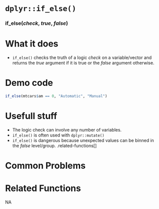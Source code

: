 # [`dplyr::if_else()`]{.blue}
 
 
### [if_else]{.blue}(*check*, *true*, *false*){.center} 
 
# What it does 

+ `if_else()` checks the truth of a logic *check* on a variable/vector and returns the *true* argument if it is true or the *false* argument otherwise.
  
 
# Demo code 

```r
if_else(mtcars$am == 0, "Automatic", "Manual")
```
  
 
# Usefull stuff 

+ The logic check can involve any number of variables.
+ [`if_else()`]{.blue} is often used with [`dplyr::mutate()`]{.blue}
+ [`if_else()`]{.blue} is dangerous because unexpected values can be binned in the *false* level/group.
.related-functions[]
  
 
# Common Problems 

  
 
# Related Functions 
NA  
